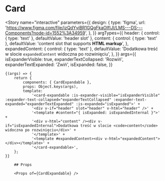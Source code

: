 
<Meta title="components/Cards/CardExpandable" component={CardExpandable} />

# Card

<Story
	name="interactive"
	parameters={{
		design: {
			type: 'figma',
			url: 'https://www.figma.com/file/izQdYyiBR1GQgFkaOIfIJI/LMS---DS---Components?node-id=1552%3A34959',
		},
	}}
	argTypes={{
		header: { control: { type: 'text' }, defaultValue: 'header slot' },
		content: {
			control: { type: 'text' },
			defaultValue: 'content slot that supports <b>HTML markup</b>',
		},
		expandedContent: {
			control: { type: 'text' },
			defaultValue:
				'Dodatkowa treść w slocie <code>expandedContent</code> widoczna po rozwinięciu',
		},
	}}
	args={{
		isExpanderVisible: true,
		expanderTextCollapsed: 'Rozwiń',
		expanderTextExpanded: 'Zwiń',
		isExpanded: false,
	}}
>
	{(args) => {
		return {
			components: { CardExpandable },
			props: Object.keys(args),
			template:
				'<card-expandable :is-expander-visible="isExpanderVisible" :expander-text-collapsed="expanderTextCollapsed" :expander-text-expanded="expanderTextExpanded" :is-expanded="isExpanded">' +
				'<div v-if="header" slot="header" v-html="header" />' +
				'<template #content="{ isExpanded: isExpandedInternal }">' +
				'<div v-html="content" /><div v-if="isExpandedInternal">Dodatkowa treść w slocie <code>content</code> widoczna po rozwinięciu</div>' +
				'</template>' +
				'<template #expandedContent><div v-html="expandedContent"></div></template>' +
				'</card-expandable>',
		};
	}}
</Story>

        ## Props

        <Props of={CardExpandable} />
